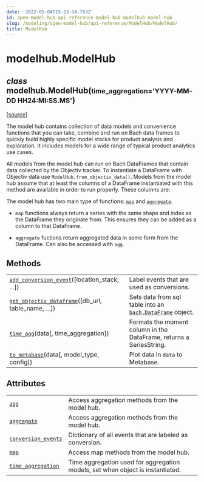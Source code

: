 ```yaml
---
date: '2022-05-04T15:23:34.763Z'
id: open-model-hub-api-reference-model-hub-modelhub-model-hub
slug: /modeling/open-model-hub/api-reference/ModelHub/ModelHub/
title: ModelHub
---
```


# modelhub.ModelHub

<div className="class">

<h2 className="signature-class"><span className="type-annotation"><em>class</em></span> <span className="additional-name">modelhub.</span><span className="name">ModelHub(</span><small className="parameter-list"><span className="parameter" id="time_aggregation">time_aggregation='YYYY-MM-DD HH24:MI:SS.MS'</span></small>)</h2>


&#8203;<span className="view-source">[[source]](https://github.com/objectiv/objectiv-analytics/blob/main/modelhub/modelhub/modelhub.py)</span>

<div className="content">

The model hub contains collection of data models and convenience functions that you can take, combine and
run on Bach data frames to quickly build highly specific model stacks for product analysis and
exploration.
It includes models for a wide range of typical product analytics use cases.

All models from the model hub can run on Bach DataFrames that contain data collected by the Objectiv
tracker. To instantiate a DataFrame with Objectiv data use `ModelHub.from_objectiv_data()`. Models
from the model hub assume that at least the columns of a DataFrame instantiated with this method are
available in order to run properly. These columns are:

The model hub has two main type of functions: [`map`](/docs/modeling/open-model-hub/api-reference/ModelHub/modelhub.ModelHub.map) and [`aggregate`](/docs/modeling/open-model-hub/api-reference/ModelHub/modelhub.ModelHub.aggregate).

* `map` functions always return a series with the same shape and index as the DataFrame they originate
from. This ensures they can be added as a column to that DataFrame.


* `aggregate` fuctions return aggregated data in some form from the DataFrame. Can also be accessed with
`agg`.



## Methods

<div className="table-autosummary">

|                                                   |                                                                                                                                                                                                                        |
| ------------------------------------------------- | --------------------------------------------------------------------------------------------------------------------------------------------------------------------------------------------------------------------- |
| [`add_conversion_event`](/docs/modeling/open-model-hub/api-reference/ModelHub/modelhub.ModelHub.add-conversion-event)([location_stack, ...])       | Label events that are used as conversions.                                                                                                                                                                             |
| [`get_objectiv_dataframe`](/docs/modeling/open-model-hub/api-reference/ModelHub/modelhub.ModelHub.get-objectiv-dataframe)([db_url, table_name, ...]) | Sets data from sql table into an [`bach.DataFrame`](/docs/modeling/bach/api-reference/DataFrame) object.                                                                                                                                                                |
| [`time_agg`](/docs/modeling/open-model-hub/api-reference/ModelHub/modelhub.ModelHub.time-agg)(data[, time_aggregation])                | Formats the moment column in the DataFrame, returns a SeriesString.                                                                                                                                                    |
| [`to_metabase`](/docs/modeling/open-model-hub/api-reference/ModelHub/modelhub.ModelHub.to-metabase)(data[, model_type, config])           | Plot data in `data` to Metabase.                                                                                                                                                                                         |


</div>

## Attributes

<div className="table-autosummary">

|                                                   |                                                                                                                                                                                                                        |
| ------------------------------------------------- | --------------------------------------------------------------------------------------------------------------------------------------------------------------------------------------------------------------------- |
| [`agg`](/docs/modeling/open-model-hub/api-reference/ModelHub/modelhub.ModelHub.agg)                                               | Access aggregation methods from the model hub.                                                                                                                                                                         |
| [`aggregate`](/docs/modeling/open-model-hub/api-reference/ModelHub/modelhub.ModelHub.aggregate)                                         | Access aggregation methods from the model hub.                                                                                                                                                                         |
| [`conversion_events`](/docs/modeling/open-model-hub/api-reference/ModelHub/modelhub.ModelHub.conversion-events)                                 | Dictionary of all events that are labeled as conversion.                                                                                                                                                               |
| [`map`](/docs/modeling/open-model-hub/api-reference/ModelHub/modelhub.ModelHub.map)                                               | Access map methods from the model hub.                                                                                                                                                                                 |
| [`time_aggregation`](/docs/modeling/open-model-hub/api-reference/ModelHub/modelhub.ModelHub.time-aggregation)                                  | Time aggregation used for aggregation models, set when object is instantiated.                                                                                                                                         |


</div>


</div>


</div>
